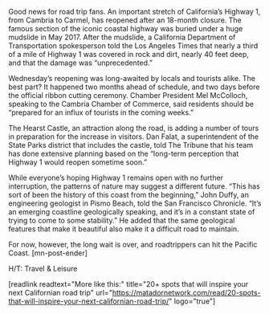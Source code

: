 Good news for road trip fans. An important stretch of California’s Highway 1, from Cambria to Carmel, has reopened after an 18-month closure. The famous section of the iconic coastal highway was buried under a huge mudslide in May 2017. After the mudslide, a California Department of Transportation spokesperson told the Los Angeles Times that nearly a third of a mile of Highway 1 was covered in rock and dirt, nearly 40 feet deep, and that the damage was “unprecedented.”

Wednesday’s reopening was long-awaited by locals and tourists alike. The best part? It happened two months ahead of schedule, and two days before the official ribbon cutting ceremony. Chamber President Mel McColloch, speaking to the Cambria Chamber of Commerce, said residents should be “prepared for an influx of tourists in the coming weeks.” 

The Hearst Castle, an attraction along the road, is adding a number of tours in preparation for the increase in visitors. Dan Falat, a superintendent of the State Parks district that includes the castle, told The Tribune that his team has done extensive planning based on the “long-term perception that Highway 1 would reopen sometime soon.”

While everyone’s hoping Highway 1 remains open with no further interruption, the patterns of nature may suggest a different future. “This has sort of been the history of this coast from the beginning,” John Duffy, an engineering geologist in Pismo Beach, told the San Francisco Chronicle. “It’s an emerging coastline geologically speaking, and it’s in a constant state of trying to come to some stability.” He added that the same geological features that make it beautiful also make it a difficult road to maintain. 

For now, however, the long wait is over, and roadtrippers can hit the Pacific Coast. [mn-post-ender]

H/T: Travel & Leisure

[readlink readtext="More like this:" title="20+ spots that will inspire your next Californian road trip"  url="https://matadornetwork.com/read/20-spots-that-will-inspire-your-next-californian-road-trip/" logo="true"]
